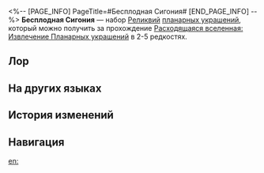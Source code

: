 <%-- [PAGE_INFO]
PageTitle=#Бесплодная Сигония#
[END_PAGE_INFO] --%>
{{Набор Реликвий Инфобокс
|id           = 83134
|Изображение  = Предмет Бесплодная Сигония.png
|Тип          = Планарное украшение
|2пБонус      = Повышает крит. шанс владельца на 4%. Победа над противником повышает крит. урон владельца на 4%. Этот эффект может складываться до 10 раз.
|Сфера        = Ложе Гаятры на Сигонии
|Вязь         = Узелок цикла Сигонии
|Редкость     = 2345
|Источник2.1  = [[Расходящаяся вселенная: Извлечение Планарных украшений]]
|Источник3.1  = [[Расходящаяся вселенная: Извлечение Планарных украшений]]
|Источник4.1  = [[Расходящаяся вселенная: Извлечение Планарных украшений]]
|Источник5.1  = [[Расходящаяся вселенная: Извлечение Планарных украшений]]
|Источник5.2  = [[Синтез реликвий]]
|Свойство1    = 
|Свойство2    = 
|Свойство3    = 
}}
'''Бесплодная Сигония''' — набор [[Реликвии|Реликвий]] [[:Категория:Планарные украшения|планарных украшений]], который можно получить за прохождение [[Расходящаяся вселенная: Извлечение Планарных украшений]] в 2-5{{Иконка/Звёзды|1}} редкостях.

==Лор==
{{Реликвия Лор|Бесплодная Сигония}}

==На других языках==
{{На других языках
|en   = Sigonia, the Unclaimed Desolation
|zhs  = 无主荒星茨冈尼亚
|zht  = 無主荒星茨岡尼亞
|ja   = 荒涼の惑星ツガンニヤ
|ko   = 주인 없는 황폐한 별 츠가냐
|es   = Sigonia, desolación sin dueño
|fr   = Sigonia, terre vierge désolée
|ru   = Бесплодная Сигония
|th   = Sigonia, the Unclaimed Desolation
|vi   = Hành Tinh Vô Chủ Sigonia
|de   = Verlassenes Sigonien
|id   = Sigonia, the Unclaimed Desolation
|pt   = Sigonia, a Desolação Abandonada
}}

==История изменений==
{{История изменений|3.5}}

==Навигация==
{{Наборы реликвий Навбокс}}

[[en:]]